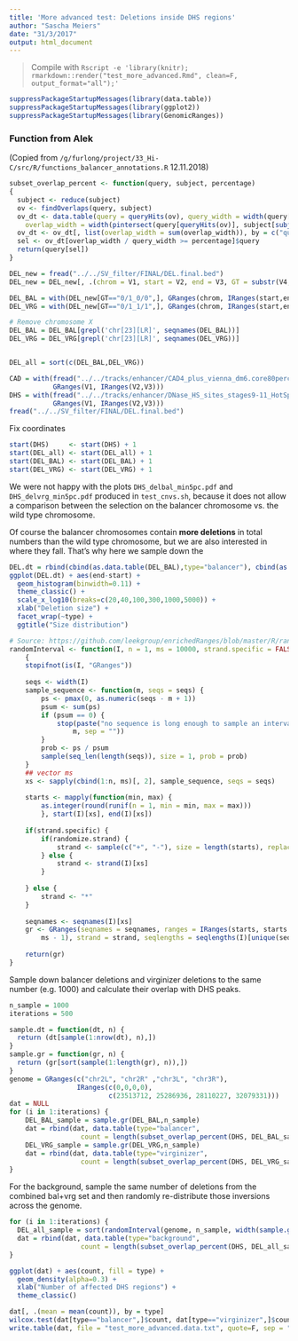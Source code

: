 ```yaml
---
title: 'More advanced test: Deletions inside DHS regions'
author: "Sascha Meiers"
date: "31/3/2017"
output: html_document
---
```


> Compile with `Rscript -e 'library(knitr); rmarkdown::render("test_more_advanced.Rmd", clean=F, output_format="all");'`

```r
suppressPackageStartupMessages(library(data.table))
suppressPackageStartupMessages(library(ggplot2))
suppressPackageStartupMessages(library(GenomicRanges))
```


### Function from Alek

(Copied from `/g/furlong/project/33_Hi-C/src/R/functions_balancer_annotations.R` 12.11.2018)

```r
subset_overlap_percent <- function(query, subject, percentage)
{
  subject <- reduce(subject)
  ov <- findOverlaps(query, subject)
  ov_dt <- data.table(query = queryHits(ov), query_width = width(query[queryHits(ov)]),
    overlap_width = width(pintersect(query[queryHits(ov)], subject[subjectHits(ov)])))
  ov_dt <- ov_dt[, list(overlap_width = sum(overlap_width)), by = c("query", "query_width")]
  sel <- ov_dt[overlap_width / query_width >= percentage]$query
  return(query[sel])
}
```


```r
DEL_new = fread("../../SV_filter/FINAL/DEL.final.bed")
DEL_new = DEL_new[, .(chrom = V1, start = V2, end = V3, GT = substr(V4,1,7))]

DEL_BAL = with(DEL_new[GT=="0/1_0/0",], GRanges(chrom, IRanges(start,end)))
DEL_VRG = with(DEL_new[GT=="0/1_1/1",], GRanges(chrom, IRanges(start,end)))

# Remove chromosome X
DEL_BAL = DEL_BAL[grepl('chr[23][LR]', seqnames(DEL_BAL))]
DEL_VRG = DEL_VRG[grepl('chr[23][LR]', seqnames(DEL_VRG))]


DEL_all = sort(c(DEL_BAL,DEL_VRG))

CAD = with(fread("../../tracks/enhancer/CAD4_plus_vienna_dm6.core80percent.onlyChr2and3.bed"),
           GRanges(V1, IRanges(V2,V3)))
DHS = with(fread("../../tracks/enhancer/DNase_HS_sites_stages9-11_HotSpot_peaks_FDR-1pc_liftedToDm6.bed"),
           GRanges(V1, IRanges(V2,V3)))
fread("../../SV_filter/FINAL/DEL.final.bed")
```

Fix coordinates
```r
start(DHS)     <- start(DHS) + 1
start(DEL_all) <- start(DEL_all) + 1
start(DEL_BAL) <- start(DEL_BAL) + 1
start(DEL_VRG) <- start(DEL_VRG) + 1
```

We were not happy with the plots `DHS_delbal_min5pc.pdf` and `DHS_delvrg_min5pc.pdf` produced in `test_cnvs.sh`, because it does not allow a comparison between the selection on the balancer chromosome vs. the wild type chromosome.

Of course the balancer chromosomes contain **more deletions** in total numbers than the wild type chromosome, but we are also interested in where they fall. That's why here we sample down the 

```r
DEL.dt = rbind(cbind(as.data.table(DEL_BAL),type="balancer"), cbind(as.data.table(DEL_VRG),type="bvirginizer"))
ggplot(DEL.dt) + aes(end-start) + 
  geom_histogram(binwidth=0.11) + 
  theme_classic() + 
  scale_x_log10(breaks=c(20,40,100,300,1000,5000)) + 
  xlab("Deletion size") + 
  facet_wrap(~type) + 
  ggtitle("Size distribution")
```

```r
# Source: https://github.com/leekgroup/enrichedRanges/blob/master/R/randomInterval.R
randomInterval <- function(I, n = 1, ms = 10000, strand.specific = FALSE, randomize.strand = FALSE) 
    {
    stopifnot(is(I, "GRanges"))
    
    seqs <- width(I)
    sample_sequence <- function(m, seqs = seqs) {
        ps <- pmax(0, as.numeric(seqs - m + 1))
        psum <- sum(ps)
        if (psum == 0) {
            stop(paste("no sequence is long enough to sample an interval of length ", 
                m, sep = ""))
        }
        prob <- ps / psum
        sample(seq_len(length(seqs)), size = 1, prob = prob)
    }
    ## vector ms
    xs <- sapply(cbind(1:n, ms)[, 2], sample_sequence, seqs = seqs)
    
    starts <- mapply(function(min, max) {
        as.integer(round(runif(n = 1, min = min, max = max)))
        }, start(I)[xs], end(I)[xs])
    
    if(strand.specific) {
        if(randomize.strand) {
            strand <- sample(c("+", "-"), size = length(starts), replace = TRUE)
        } else {
            strand <- strand(I)[xs]
        }
        
    } else {
        strand <- "*"
    }
    
    seqnames <- seqnames(I)[xs]
    gr <- GRanges(seqnames = seqnames, ranges = IRanges(starts, starts + 
        ms - 1), strand = strand, seqlengths = seqlengths(I)[unique(seqnames)] )
    
    return(gr)
}
```

Sample down balancer deletions and virginizer deletions to the same number (e.g. 1000) and calculate their overlap with DHS peaks. 


```r
n_sample = 1000
iterations = 500

sample.dt = function(dt, n) {
  return (dt[sample(1:nrow(dt), n),])
}
sample.gr = function(gr, n) {
  return (gr[sort(sample(1:length(gr), n)),])
}
genome = GRanges(c("chr2L", "chr2R" ,"chr3L", "chr3R"), 
                 IRanges(c(0,0,0,0),
                         c(23513712, 25286936, 28110227, 32079331)))
dat = NULL
for (i in 1:iterations) {
    DEL_BAL_sample = sample.gr(DEL_BAL,n_sample)
    dat = rbind(dat, data.table(type="balancer",
                  count = length(subset_overlap_percent(DHS, DEL_BAL_sample, 0.05))))
    DEL_VRG_sample = sample.gr(DEL_VRG,n_sample)
    dat = rbind(dat, data.table(type="virginizer",
                  count = length(subset_overlap_percent(DHS, DEL_VRG_sample, 0.05))))
}
```

For the background, sample the same number of deletions from the combined bal+vrg set and then randomly re-distribute those inversions across the genome.

```r
for (i in 1:iterations) {
  DEL_all_sample = sort(randomInterval(genome, n_sample, width(sample.gr(DEL_all, n_sample))))
  dat = rbind(dat, data.table(type="background",
                  count = length(subset_overlap_percent(DHS, DEL_all_sample, 0.05))))
}
```

```r
ggplot(dat) + aes(count, fill = type) +
  geom_density(alpha=0.3) +
  xlab("Number of affected DHS regions") +
  theme_classic()
```

```r
dat[, .(mean = mean(count)), by = type]
wilcox.test(dat[type=="balancer",]$count, dat[type=="virginizer",]$count)
write.table(dat, file = "test_more_advanced.data.txt", quote=F, sep = "\t", row.names = F)
```